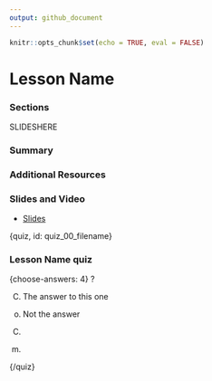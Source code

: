 ```yaml
---
output: github_document
---
```


```r
knitr::opts_chunk$set(echo = TRUE, eval = FALSE)
```

# Lesson Name

<!-- Google Slide ID -->
<!-- SLIDEID -->

<!-- Include a slide PNG with Page_ID from this Slide Deck: -->
<!-- ![](https://docs.google.com/presentation/d/SLIDEID/export/png?id=SLIDEID&pageid=PAGE_ID) -->
<!-- or use  `didactr::gs_slide_df("SLIDEID")$png_markdown` -->


### Sections

SLIDESHERE

### Summary

### Additional Resources

### Slides and Video

<!-- ![Lesson Name](YouTube Link) -->

* [Slides](Link to Slides)


{quiz, id: quiz_00_filename}

### Lesson Name quiz

{choose-answers: 4}
? 

C) The answer to this one
o) Not the answer

C) 
m)

{/quiz}



